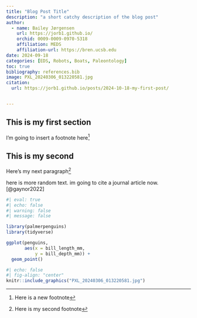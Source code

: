 ```yaml
---
title: "Blog Post Title"
description: "a short catchy description of the blog post"
author: 
  - name: Bailey Jørgensen
    url: https://jorb1.github.io/
    orchid: 0009-0009-0970-5318
    affiliation: MEDS
    affiliation-url: https://bren.ucsb.edu
date: 2024-09-18
categories: [EDS, Robots, Boats, Paleontology]
toc: true
bibliography: references.bib
image: PXL_20240306_013220581.jpg
citation:
  url: https://jorb1.github.io/posts/2024-10-18-my-first-post/


---
```


## This is my first section

I'm going to insert a footnote here[^1]

[^1]: Here is a new footnote

## This is my second

Here's my next paragraph[^2]

[^2]: Here is my second footnote

here is more random text. im going to cite a journal article now.[@gaynor2022]

```r
#| eval: true
#| echo: false
#| warning: false
#| message: false

library(palmerpenguins)
library(tidyverse)

ggplot(penguins,
       aes(x = bill_length_mm,
           y = bill_depth_mm)) +
  geom_point()

```

```r
#| echo: false
#| fig-align: "center"
knitr::include_graphics("PXL_20240306_013220581.jpg")
```

